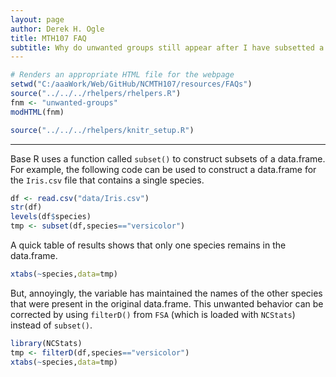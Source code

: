 ```yaml
---
layout: page
author: Derek H. Ogle
title: MTH107 FAQ
subtitle: Why do unwanted groups still appear after I have subsetted a data.frame?
---
```


```r
# Renders an appropriate HTML file for the webpage
setwd("C:/aaaWork/Web/GitHub/NCMTH107/resources/FAQs")
source("../../../rhelpers/rhelpers.R")
fnm <- "unwanted-groups"
modHTML(fnm)
```

```r
source("../../../rhelpers/knitr_setup.R")
```

----

Base R uses a function called `subset()` to construct subsets of a data.frame.  For example, the following code can be used to construct a data.frame for the `Iris.csv` file that contains a single species.
```r
df <- read.csv("data/Iris.csv")
str(df)
levels(df$species)
tmp <- subset(df,species=="versicolor")
```

A quick table of results shows that only one species remains in the data.frame.
```r
xtabs(~species,data=tmp)
```

But, annoyingly, the variable has maintained the names of the other species that were present in the original data.frame.  This unwanted behavior can be corrected by using `filterD()` from `FSA` (which is loaded with `NCStats`) instead of `subset()`.
```r
library(NCStats)
tmp <- filterD(df,species=="versicolor")
xtabs(~species,data=tmp)
```
